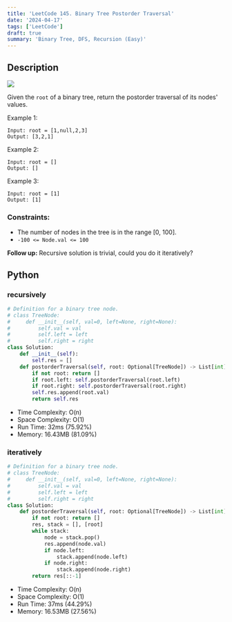 ```yaml
---
title: 'LeetCode 145. Binary Tree Postorder Traversal'
date: '2024-04-17'
tags: ['LeetCode']
draft: true
summary: 'Binary Tree, DFS, Recursion (Easy)'
---
```


## Description

[![](https://img.shields.io/badge/Easy-green)](https://leetcode.com/problems/binary-tree-postorder-traversal/)

Given the `root` of a binary tree, return the postorder traversal of its nodes' values.

Example 1:
```
Input: root = [1,null,2,3]
Output: [3,2,1]
```

Example 2:
```
Input: root = []
Output: []
```

Example 3:
```
Input: root = [1]
Output: [1]
```

### Constraints:

- The number of nodes in the tree is in the range [0, 100].
- `-100 <= Node.val <= 100`
 
**Follow up:** Recursive solution is trivial, could you do it iteratively?

## Python

### recursively

```python
# Definition for a binary tree node.
# class TreeNode:
#     def __init__(self, val=0, left=None, right=None):
#         self.val = val
#         self.left = left
#         self.right = right
class Solution:
    def __init__(self):
        self.res = []
    def postorderTraversal(self, root: Optional[TreeNode]) -> List[int]:
        if not root: return []
        if root.left: self.postorderTraversal(root.left)
        if root.right: self.postorderTraversal(root.right)
        self.res.append(root.val)
        return self.res
```
- Time Complexity: O(n)
- Space Complexity: O(1)
- Run Time: 32ms (75.92%)
- Memory: 16.43MB (81.09%)

### iteratively

```python
# Definition for a binary tree node.
# class TreeNode:
#     def __init__(self, val=0, left=None, right=None):
#         self.val = val
#         self.left = left
#         self.right = right
class Solution:
    def postorderTraversal(self, root: Optional[TreeNode]) -> List[int]:
        if not root: return []
        res, stack = [], [root]
        while stack:
            node = stack.pop()
            res.append(node.val)
            if node.left:
                stack.append(node.left)
            if node.right:
                stack.append(node.right)
        return res[::-1]
```
- Time Complexity: O(n)
- Space Complexity: O(1)
- Run Time: 37ms (44.29%)
- Memory: 16.53MB (27.56%)
